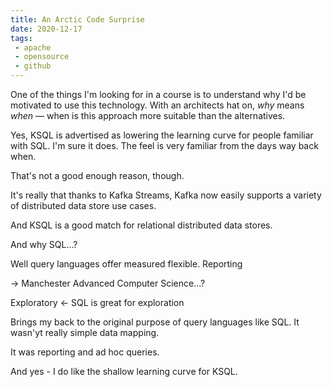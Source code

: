 ```yaml
---
title: An Arctic Code Surprise
date: 2020-12-17
tags:
 - apache
 - opensource
 - github
---
```


One of the things I'm looking for in a course is to understand why I'd be motivated to use this technology.
With an architects hat on, *why* means *when* — when is this approach more suitable than the alternatives.

Yes, KSQL is advertised as lowering the learning curve for people familiar with SQL. I'm sure it does.
The feel is very familiar from the days way back when.

That's not a good enough reason, though.

It's really that thanks to Kafka Streams, Kafka now easily supports a variety of distributed data store use cases.

And KSQL is a good match for relational distributed data stores.

And why SQL...?

Well query languages offer measured flexible. Reporting

-> Manchester Advanced Computer Science...?

Exploratory <- SQL is great for exploration

Brings my back to the original purpose of query languages like SQL. It wasn'yt really simple data mapping.

It was reporting and ad hoc queries.

And yes - I do like the shallow learning curve for KSQL.
